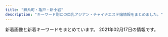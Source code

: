 ```yaml
---
title: "錦糸町・亀戸・新小岩"
description: "キーワード別にの巨乳アジアン・チャイナエステ嬢情報をまとめました。"
---
```


新着画像と新着キーワードをまとめています。
2021年02月17日の情報です。

<DmmAffiliateIns />
<KeywordTable
  shops={
    [
    {
        "url": "http://www.awawa-es.info/",
        "img_links": [
            "http://www.awawa-es.info/img/i2.jpg",
            "http://www.awawa-es.info/photo/201307/1374197215469380174.jpg",
            "http://www.awawa-es.info/p/aa.jpg",
            "http://www.awawa-es.info/p/cc.jpg",
            "http://www.awawa-es.info/img/hstaff.png",
            "http://www.awawa-es.info/photo/home/2391374197264.jpg",
            "http://www.awawa-es.info/photo/home/5241604645075.jpg",
            "http://www.awawa-es.info/photo/home/4241374197436.jpg",
            "http://www.awawa-es.info/img/hinfo.png",
            "http://www.awawa-es.info/img/images/sys_02.png",
            "http://www.awawa-es.info/img/rm.jpg",
            "http://www.awawa-es.info/p/4.jpg",
            "http://www.awawa-es.info/img/return.png",
            "http://www.awawa-es.info/img/hsys.png",
            "http://www.awawa-es.info/img/h1.png",
            "http://www.awawa-es.info/photo/202009/15998945321509738889.jpeg",
            "http://www.awawa-es.info/p/bb.jpg",
            "http://www.awawa-es.info/img/hjob.png",
            "http://www.awawa-es.info/img/s1.jpg",
            "http://www.awawa-es.info/img/images/sys_01.png",
            "http://www.awawa-es.info/img/images/sys_04.png",
            "http://www.awawa-es.info/img/acc.png",
            "http://www.awawa-es.info/img/h3.png",
            "http://www.awawa-es.info/img/sd.png",
            "http://www.awawa-es.info/img/h2.png",
            "http://www.awawa-es.info/photo/201307/13741973921454741938.jpg",
            "http://www.awawa-es.info/img/s2.jpg",
            "http://www.awawa-es.info/img/images/sys_03.png",
            "http://www.awawa-es.info/p/3.jpg",
            "http://www.awawa-es.info/p/1.jpg",
            "http://www.awawa-es.info/img/bottom.jpg",
            "http://www.awawa-es.info/photo/home/3281580956380.jpg",
            "http://www.awawa-es.info/img/i1.jpg",
            "http://www.awawa-es.info/img/images/sys_06.png",
            "http://www.awawa-es.info/photo/home/4051599894438.jpg",
            "http://www.awawa-es.info/photo/201605/14635511391411412709.jpg",
            "http://www.awawa-es.info/p/2.jpg",
            "http://www.awawa-es.info/photo/202002/1580956374749618033.jpg",
            "http://www.awawa-es.info/img/tmp.jpg",
            "http://www.awawa-es.info/photo/202009/15998944321424280736.jpeg",
            "http://www.awawa-es.info/photo/202011/1604645058826879711.png",
            "http://www.awawa-es.info/img/images/sys_05.png",
            "http://www.awawa-es.info/photo/home/7151463551145.jpg"
        ],
        "keywords": {
            "87": 4,
            "89": 4,
            "85": 4,
            "D": 8,
            "C": 2
        },
        "name": "\u3042\u308f\u308f",
        "station": "JR\u9326\u7cf8\u753a\u99c5\u5357\u53e3"
    },
    {
        "keywords": {
            "\u30bb\u30af\u30b7\u30fc": 3,
            "E": 3
        },
        "station": "JR\u5c0f\u5ca9\u99c5\u5317\u53e3",
        "name": "\u30de\u30ea\u30a2\u30d9\u30fc\u30e9",
        "url": "http://mariabella.ies.fun/",
        "img_links": [
            "http://mariabella.ies.fun/photos/sites/45/2018/06/2018062706422857.jpg",
            "http://mariabella.ies.fun/images/r05.jpg",
            "http://mariabella.ies.fun/images/mobile.jpg",
            "http://mariabella.ies.fun/images/r06.jpg",
            "http://mariabella.ies.fun/images/r07.jpg",
            "http://mariabella.ies.fun/images/ac3.jpg",
            "http://mariabella.ies.fun/images/ac2.jpg",
            "http://mariabella.ies.fun/photos/sites/45/2019/09/2019092717170772.jpeg",
            "http://mariabella.ies.fun/images/info.jpg",
            "http://mariabella.ies.fun/images/top.png",
            "http://mariabella.ies.fun/photos/sites/45/2019/09/2019091016323921.jpeg",
            "http://mariabella.ies.fun/images/r09.jpg",
            "http://mariabella.ies.fun/images/ac1.jpg",
            "http://mariabella.ies.fun/photos/sites/45/2020/01/2020012420100278.jpeg",
            "http://mariabella.ies.fun/images/r02.jpg",
            "http://mariabella.ies.fun/images/r03.jpg",
            "http://mariabella.ies.fun/images/r04.jpg",
            "http://mariabella.ies.fun/images/s-recriut.jpg",
            "http://mariabella.ies.fun/images/news.jpg",
            "http://mariabella.ies.fun/images/s-staff.jpg",
            "http://mariabella.ies.fun/images/pick.jpg",
            "http://mariabella.ies.fun/images/r01.jpg",
            "http://mariabella.ies.fun/images/mobile1.jpg"
        ]
    },
    {
        "name": "\u30a8\u30eb\u30b0\u30e9\u30f3\u30c7-elgrande-",
        "img_links": [
            "http://el-grande.asia/img/cast/mei-04.jpg",
            "http://el-grande.asia/img/cast/mai-01.jpg",
            "http://el-grande.asia/img/cast/haru-03.jpg",
            "http://el-grande.asia/img/cast/belu-03.jpg",
            "http://el-grande.asia/img/cast/sara-05.jpg",
            "http://el-grande.asia/img/cast/ringo-04.jpg",
            "http://el-grande.asia/img/cast/sara-06.jpg",
            "http://el-grande.asia/img/btn_top.png",
            "http://el-grande.asia/img/btn_twitter.png",
            "http://el-grande.asia/img/cast/hana-04.jpg",
            "http://el-grande.asia/img/cast/haru-02.jpg",
            "http://el-grande.asia/img/cast/aki-02.jpg",
            "http://el-grande.asia/img/dagger.png",
            "http://el-grande.asia/img/cast/mai-03.jpg",
            "http://el-grande.asia/img/cast/baby-03.jpg",
            "http://el-grande.asia/img/cast/misa-01.jpg",
            "http://el-grande.asia/img/cast/lucy-04.jpg",
            "http://el-grande.asia/img/cast/ringo-03.jpg",
            "http://el-grande.asia/img/cast/hana-01.jpg",
            "http://el-grande.asia/img/cast/lucy-03.jpg",
            "http://el-grande.asia/img/cast/haru-01.jpg",
            "http://el-grande.asia/img/cast/ringo-02.jpg",
            "http://el-grande.asia/img/cast/baby-02.jpg",
            "http://el-grande.asia/img/cast/aki-01.jpg",
            "http://el-grande.asia/img/cast/belu-04.jpg",
            "http://el-grande.asia/img/cast/baby-01.jpg",
            "http://el-grande.asia/img/interior/lobby-1.jpg",
            "http://el-grande.asia/img/cast/rey-04.jpg",
            "http://el-grande.asia/img/cast/aki-03.jpg",
            "http://el-grande.asia/img/cast/hana-02.jpg",
            "http://el-grande.asia/img/cast/rey-01.jpg",
            "http://el-grande.asia/img/cast/aki-04.jpg",
            "http://el-grande.asia/img/btn_cast.png",
            "http://el-grande.asia/img/cast/lucy-02.jpg",
            "http://el-grande.asia/img/cast/belu-02.jpg",
            "http://el-grande.asia/img/interior/corridor-1.jpg",
            "http://el-grande.asia/img/cast/belu-01.jpg",
            "http://el-grande.asia/img/cast/rey-02.jpg",
            "http://el-grande.asia/img/cast/mei-02.jpg",
            "http://el-grande.asia/img/cast/sara-08.jpg",
            "http://el-grande.asia/img/cast/mai-04.jpg",
            "http://el-grande.asia/img/cast/haru-04.jpg",
            "http://el-grande.asia/img/cast/hana-03.jpg",
            "http://el-grande.asia/img/interior/shower-4.jpg",
            "http://el-grande.asia/img/cast/baby-04.jpg",
            "http://el-grande.asia/img/cast/misa-04.jpg",
            "http://el-grande.asia/img/cast/mei-01.jpg",
            "http://el-grande.asia/img/cast/mei-03.jpg",
            "http://el-grande.asia/img/cast/lucy-01.jpg",
            "http://el-grande.asia/img/btn_interior.png",
            "http://el-grande.asia/img/cast/ringo-01.jpg"
        ],
        "station": "JR\u65b0\u5c0f\u5ca9\u99c5\u5357\u53e3",
        "url": "http://el-grande.asia/",
        "keywords": {}
    },
    {
        "station": "JR\u9326\u7cf8\u753a\u99c5\u5317\u53e3",
        "url": "https://iyashinoizumi.com/",
        "name": "\u7652\u3057\u306e\u6cc9",
        "img_links": [
            "https://iyashinoizumi.com/wp-content/uploads/0731EF09-7405-4B36-8468-B17A307EB894-e1579436226478.jpeg",
            "https://iyashinoizumi.com/wp-content/uploads/2019/06/opening-e1560089346906-1024x314.png",
            "https://iyashinoizumi.com/wp-content/uploads/9B89E764-B754-425D-A9AC-BB5566FA6AC4.jpeg",
            "https://iyashinoizumi.com/wp-content/uploads/2019/06/50CD669B-0FFA-4734-B898-EB3D53E95C21.jpeg",
            "https://iyashinoizumi.com/wp-content/uploads/0731EF09-7405-4B36-8468-B17A307EB894.jpeg",
            "https://iyashinoizumi.com/wp-content/uploads/2019/06/43D6BE9C-43F6-45C2-95E5-E775CE725D67.jpeg",
            "https://iyashinoizumi.com/wp-content/uploads/2019/06/momoko1.jpg",
            "https://iyashinoizumi.com/wp-content/uploads/rin.jpg",
            "https://iyashinoizumi.com/wp-content/uploads/5AA02D30-2C43-42C1-BE02-48E5A5C27E91.jpeg",
            "https://iyashinoizumi.com/wp-content/uploads/2019/06/2DD3549C-F937-441D-B0E3-E26520ACFABD-e1559410733851.jpeg",
            "https://iyashinoizumi.com/wp-content/uploads/0731EF09-7405-4B36-8468-B17A307EB894-197x300.jpeg",
            "https://iyashinoizumi.com/wp-content/uploads/2019/06/5293C707-270F-4802-8168-1493DA07DDAE.jpeg",
            "https://iyashinoizumi.com/wp-content/uploads/2019/06/001.jpg",
            "https://iyashinoizumi.com/wp-content/uploads/7208DC4D-6E47-49CE-B1C0-3607E54E114B-210x300.jpeg",
            "https://iyashinoizumi.com/wp-content/uploads/5AA02D30-2C43-42C1-BE02-48E5A5C27E91-226x300.jpeg",
            "https://iyashinoizumi.com/wp-content/uploads/7208DC4D-6E47-49CE-B1C0-3607E54E114B.jpeg",
            "https://iyashinoizumi.com/wp-content/uploads/9B89E764-B754-425D-A9AC-BB5566FA6AC4-270x300.jpeg"
        ],
        "keywords": {
            "\u30bb\u30af\u30b7\u30fc": 2
        }
    },
    {
        "name": "\u685c\u82b1",
        "keywords": {
            "D": 24,
            "C": 18,
            "86": 12,
            "85": 12,
            "83": 6
        },
        "station": "JR\u4e80\u6238\u99c5\u5317\u53e3",
        "img_links": [
            "http://yukinosakura.tyo.cm/images/room4.jpg",
            "http://yukinosakura.a2.webnavi.work/upload/sites/72/2020/04/2020040708052118.jpg",
            "http://yukinosakura.tyo.cm/images/room3.jpg",
            "http://yukinosakura.a2.webnavi.work/upload/sites/72/2020/04/2020040708052434.jpg",
            "http://yukinosakura.tyo.cm/images/s_staff.jpg",
            "http://yukinosakura.tyo.cm/images/top.jpg",
            "http://yukinosakura.a2.webnavi.work/upload/sites/72/2020/04/2020040708052353.jpg",
            "http://yukinosakura.tyo.cm/images/s_shedule.jpg",
            "http://yukinosakura.a2.webnavi.work/upload/sites/72/2020/04/2020040708052456.jpg",
            "http://yukinosakura.tyo.cm/images/s_news.jpg",
            "http://yukinosakura.a2.webnavi.work/upload/sites/72/2020/04/2020040708052241.jpg",
            "http://yukinosakura.tyo.cm/images/room1.jpg",
            "http://yukinosakura.tyo.cm/images/mobile.jpg",
            "http://yukinosakura.tyo.cm/images/room2.jpg"
        ],
        "url": "http://yukinosakura.tyo.cm/"
    },
    {
        "keywords": {
            "\u30bb\u30af\u30b7\u30fc": 1,
            "C": 13
        },
        "url": "http://thaipataya.chm.jp/",
        "name": "\u30d1\u30bf\u30e4",
        "station": "JR\u5c0f\u5ca9\u99c5\u5357\u53e3",
        "img_links": [
            "https://chm.jp/domains1/thaipataya/myimg/imgcom37361_sp.png",
            "https://chm.jp/domains1/thaipataya/myimg/imgcom37913_sp.jpg",
            "https://chm.jp/domains1/thaipataya/myimg/imgcom37667_sp.png",
            "https://chm.jp/domains1/thaipataya/myimg/imgcom36604_sp.jpg",
            "https://chm.jp/domains1/thaipataya/myimg/imgcom36636_sp.jpg",
            "https://chm.jp/domains1/thaipataya/myimg/imgcom36566_sp.png",
            "https://chm.jp/domains1/thaipataya/myimg/imgcom37355_sp.jpg",
            "http://chm.jp/img/linebutton_82x20.png",
            "https://chm.jp/domains1/thaipataya/myimg/imgcom37657_sp.jpg",
            "https://chm.jp/domains1/thaipataya/myimg/slideimg36561_sp.jpg",
            "https://chm.jp/domains1/thaipataya/myimg/imgcom37666_sp.jpg",
            "https://chm.jp/domains1/thaipataya/myimg/imgcom37661_sp.png",
            "https://chm.jp/domains1/thaipataya/myimg/imgcom37662_sp.png",
            "https://chm.jp/domains1/thaipataya/myimg/imgcom37067_sp.png",
            "https://chm.jp/domains1/thaipataya/myimg/imgcom36635_sp.jpg",
            "https://chm.jp/domains1/thaipataya/myimg/imgcom37726_sp.png",
            "https://chm.jp/domains1/thaipataya/myimg/imgcom36633_sp.jpg",
            "https://chm.jp/domains1/thaipataya/myimg/imgcom37655_sp.jpg",
            "https://chm.jp/domains1/thaipataya/myimg/imgcom37739_sp.png",
            "https://chm.jp/domains1/thaipataya/myimg/imgcom37914_sp.jpg",
            "https://chm.jp/domains1/thaipataya/myimg/imgcom37654_sp.jpg",
            "https://chm.jp/domains1/thaipataya/myimg/imgcom37730_sp.png",
            "https://chm.jp/domains1/thaipataya/myimg/imgcom37660_sp.png",
            "https://chm.jp/domains1/thaipataya/myimg/imgcom36581_sp.jpg",
            "https://chm.jp/domains1/thaipataya/myimg/imgcom37729_sp.png",
            "https://chm.jp/domains1/thaipataya/myimg/imgcom36582_sp.jpg",
            "https://chm.jp/domains1/thaipataya/myimg/imgcom37841_sp.jpg",
            "https://chm.jp/domains1/thaipataya/myimg/imgcom37789_sp.png",
            "https://chm.jp/domains1/thaipataya/myimg/imgcom37665_sp.jpg",
            "https://chm.jp/domains1/thaipataya/myimg/imgcom37357_sp.jpg",
            "https://chm.jp/domains1/thaipataya/myimg/imgcom37174_sp.png",
            "https://chm.jp/domains1/thaipataya/myimg/imgcom37737_sp.png",
            "https://chm.jp/domains1/thaipataya/myimg/imgcom37356_sp.jpg",
            "https://chm.jp/domains1/thaipataya/myimg/imgcom37358_sp.jpg",
            "https://chm.jp/domains1/thaipataya/myimg/imgcom37659_sp.png",
            "https://chm.jp/domains1/thaipataya/myimg/imgcom37734_sp.png",
            "https://chm.jp/domains1/thaipataya/myimg/imgcom36579_sp.jpg",
            "https://chm.jp/domains1/thaipataya/myimg/imgcom37068_sp.png",
            "https://chm.jp/domains1/thaipataya/myimg/imgcom37728_sp.png",
            "https://chm.jp/domains1/thaipataya/myimg/imgcom37658_sp.png",
            "https://chm.jp/domains1/thaipataya/myimg/imgcom36603_sp.png",
            "https://chm.jp/domains1/thaipataya/myimg/imgcom37732_sp.png",
            "https://chm.jp/domains1/thaipataya/myimg/imgcom37668_sp.png",
            "https://chm.jp/domains1/thaipataya/myimg/imgcom36578_sp.jpg",
            "https://chm.jp/sozai/0_4999/bn122_sp.png",
            "https://chm.jp/domains1/thaipataya/myimg/imgcom36615_sp.png",
            "https://chm.jp/domains1/thaipataya/myimg/imgcom37840_sp.jpg",
            "https://chm.jp/domains1/thaipataya/myimg/imgcom36565_sp.jpg",
            "https://chm.jp/domains1/thaipataya/myimg/imgcom37834_sp.jpg",
            "https://chm.jp/domains1/thaipataya/myimg/imgcom36613_sp.jpg",
            "https://chm.jp/domains1/thaipataya/myimg/imgcom37359_sp.jpg",
            "https://chm.jp/domains1/thaipataya/myimg/imgcom37915_sp.jpg",
            "https://chm.jp/domains1/thaipataya/myimg/slideimg36562_sp.jpg",
            "https://chm.jp/domains1/thaipataya/myimg/imgcom36606_sp.jpg",
            "https://chm.jp/domains1/thaipataya/myimg/imgcom37656_sp.jpg",
            "https://chm.jp/domains1/thaipataya/myimg/imgcom37663_sp.jpg",
            "https://chm.jp/domains1/thaipataya/myimg/imgcom37733_sp.png",
            "https://chm.jp/domains1/thaipataya/myimg/imgcom37653_sp.jpg",
            "https://chm.jp/domains1/thaipataya/myimg/imgcom36607_sp.jpg",
            "https://chm.jp/domains1/thaipataya/myimg/imgcom36619_sp.jpg",
            "https://chm.jp/domains1/thaipataya/myimg/imgcom37177_sp.png",
            "https://chm.jp/domains1/thaipataya/myimg/slideimg36560_sp.jpg",
            "https://chm.jp/domains1/thaipataya/myimg/imgcom37727_sp.png",
            "https://chm.jp/domains1/thaipataya/myimg/imgcom37736_sp.png",
            "https://chm.jp/domains1/thaipataya/myimg/imgcom37669_sp.jpg",
            "https://chm.jp/domains1/thaipataya/myimg/imgcom36567_sp.jpg",
            "https://chm.jp/sozai/0_4999/bn112_sp.png",
            "https://chm.jp/domains1/thaipataya/myimg/imgcom37833_sp.jpg",
            "https://chm.jp/domains1/thaipataya/myimg/imgcom36577_sp.jpg",
            "https://chm.jp/domains1/thaipataya/myimg/imgcom37839_sp.jpg",
            "https://chm.jp/domains1/thaipataya/myimg/imgcom37172_sp.png",
            "https://chm.jp/domains1/thaipataya/myimg/imgcom36580_sp.jpg",
            "https://chm.jp/domains1/thaipataya/myimg/imgcom36634_sp.jpg",
            "https://chm.jp/domains1/thaipataya/myimg/imgcom37360_sp.jpg",
            "https://chm.jp/domains1/thaipataya/myimg/imgcom37738_sp.png",
            "https://chm.jp/domains1/thaipataya/myimg/imgcom37740_sp.png",
            "https://chm.jp/domains1/thaipataya/myimg/imgcom36614_sp.jpg",
            "https://chm.jp/domains1/thaipataya/myimg/imgcom37731_sp.png",
            "https://chm.jp/domains1/thaipataya/myimg/imgcom37916_sp.jpg",
            "https://chm.jp/domains1/thaipataya/myimg/imgcom37710_sp.jpg",
            "https://chm.jp/domains1/thaipataya/myimg/imgcom36618_sp.png",
            "https://chm.jp/domains1/thaipataya/myimg/imgcom37664_sp.png",
            "https://chm.jp/domains1/thaipataya/myimg/imgcom37725_sp.png",
            "https://chm.jp/domains1/thaipataya/myimg/imgcom37362_sp.png",
            "https://chm.jp/domains1/thaipataya/myimg/imgcom36605_sp.jpg"
        ]
    },
    {
        "img_links": [
            "http://www.sh-yuki.work/uploads/200620/1-20062015425B54.jpg",
            "http://www.sh-yuki.work/uploads/190105/1-1Z105143940E6.jpg",
            "http://www.sh-yuki.work/images/room2.jpg",
            "http://www.sh-yuki.work/images/lanmu2.jpg",
            "http://www.sh-yuki.work/images/top.png",
            "http://www.sh-yuki.work/uploads/200110/1-20011013245Y49.jpg",
            "http://www.sh-yuki.work/uploads/191221/1-191221111A3123.jpg",
            "http://www.sh-yuki.work/images/lanmu5.jpg",
            "http://www.sh-yuki.work/uploads/210216/1-210216154445506.jpg",
            "http://www.sh-yuki.work/uploads/191227/1-19122F94110460.jpg",
            "http://www.sh-yuki.work/uploads/200618/1-20061Q6342Y06.jpg",
            "http://www.sh-yuki.work/uploads/200713/1-200G3110344421.jpg",
            "http://www.sh-yuki.work/images/s_news.jpg",
            "http://www.sh-yuki.work/uploads/200127/1-20012G02404310.jpg",
            "http://www.sh-yuki.work/uploads/191006/1-191006105P61Z.jpg",
            "http://www.sh-yuki.work/uploads/191028/1-19102Q03S5a4.jpg",
            "http://www.sh-yuki.work/images/end.png",
            "http://www.sh-yuki.work/images/lanmu4.jpg",
            "http://www.sh-yuki.work/uploads/190110/1-1Z110093529363.png",
            "http://www.sh-yuki.work/uploads/190105/1-1Z105143R9539.jpg",
            "http://www.sh-yuki.work/uploads/190105/1-1Z1051440193X.jpg",
            "http://www.sh-yuki.work/uploads/201214/1-20121416231WV.jpg",
            "http://www.sh-yuki.work/uploads/190105/1-1Z105143921224.jpg",
            "http://www.sh-yuki.work/uploads/200618/1-20061Q633094V.jpg",
            "http://www.sh-yuki.work/uploads/200713/1-200G3125135C2.jpg",
            "http://www.sh-yuki.work/images/lanmu3.jpg",
            "http://www.sh-yuki.work/uploads/201215/1-201215145153M4.jpg",
            "http://www.sh-yuki.work/uploads/201215/1-201215145200113.jpg",
            "http://www.sh-yuki.work/images/room4.jpg",
            "http://www.sh-yuki.work/uploads/191104/1-1911041I124915.jpg",
            "http://www.sh-yuki.work/uploads/210216/1-210216154459443.jpg",
            "http://www.sh-yuki.work/images/mobile.jpg",
            "http://www.sh-yuki.work/images/1.jpg",
            "http://www.sh-yuki.work/uploads/200218/1-20021Q359301Q.jpg",
            "http://www.sh-yuki.work/uploads/191202/1-191202154021200.jpg",
            "http://www.sh-yuki.work/uploads/201214/1-201214162100347.jpg",
            "http://www.sh-yuki.work/uploads/191006/1-191006105IM24.jpg",
            "http://www.sh-yuki.work/images/s_staff.jpg",
            "http://www.sh-yuki.work/images/room3.jpg",
            "http://www.sh-yuki.work/images/nbj2.jpg",
            "http://www.sh-yuki.work/uploads/200620/1-200620154311K4.jpg",
            "http://www.sh-yuki.work/uploads/191021/1-19102116361I39.jpg",
            "http://www.sh-yuki.work/uploads/200218/1-20021Q3591A57.jpg",
            "http://www.sh-yuki.work/uploads/191227/1-19122F93911958.jpg",
            "http://www.sh-yuki.work/images/room1.jpg"
        ],
        "keywords": {
            "88": 1,
            "86": 14,
            "D": 17,
            "89": 2
        },
        "name": "\u3086\u304d",
        "station": "JR\u5c0f\u5ca9\u99c5\u5317\u53e3",
        "url": "http://www.sh-yuki.work/"
    },
    {
        "img_links": [
            "http://momiji.me-es.com/images/index_03.jpg",
            "http://momiji.me-es.com/images/index_01.jpg",
            "http://momiji.me-es.com/girl/05a.jpg",
            "http://momiji.me-es.com/images/index_05.jpg",
            "http://momiji.me-es.com/girl/011.jpg",
            "http://momiji.me-es.com/girl/019.jpg",
            "http://momiji.me-es.com/girl/015a.jpg",
            "http://momiji.me-es.com/images/info.png",
            "http://momiji.me-es.com/images/01.jpg",
            "http://momiji.me-es.com/girl/05.jpg",
            "http://momiji.me-es.com/girl/08a.jpg",
            "http://momiji.me-es.com/girl/06.jpg",
            "http://momiji.me-es.com/girl/08.jpg",
            "http://momiji.me-es.com/girl/015.jpg",
            "http://momiji.me-es.com/girl/07.jpg",
            "http://momiji.me-es.com/girl/010a.jpg",
            "http://momiji.me-es.com/images/index_06.jpg",
            "http://momiji.me-es.com/girl/012.jpg",
            "http://momiji.me-es.com/girl/01.jpg",
            "http://momiji.me-es.com/images/staff.png",
            "http://momiji.me-es.com/girl/04.jpg",
            "http://momiji.me-es.com/girl/011a.jpg",
            "http://momiji.me-es.com/girl/018.jpg",
            "http://momiji.me-es.com/girl/016.jpg",
            "http://momiji.me-es.com/girl/016a.jpg",
            "http://momiji.me-es.com/girl/06a.jpg",
            "http://momiji.me-es.com/images/index_09.jpg",
            "http://momiji.me-es.com/girl/00.jpg",
            "http://momiji.me-es.com/girl/03.jpg",
            "http://momiji.me-es.com/girl/017.jpg",
            "http://momiji.me-es.com/images/index_12.jpg",
            "http://momiji.me-es.com/girl/02.jpg",
            "http://momiji.me-es.com/girl/013.jpg",
            "http://momiji.me-es.com/girl/014.jpg",
            "http://momiji.me-es.com/girl/010.jpg",
            "http://momiji.me-es.com/images/assecc.jpg",
            "http://momiji.me-es.com/girl/09.jpg",
            "http://momiji.me-es.com/girl/07a.jpg",
            "http://momiji.me-es.com/images/02.jpg",
            "http://momiji.me-es.com/images/index_13.jpg",
            "http://momiji.me-es.com/images/index_08.jpg",
            "http://momiji.me-es.com/girl/014a.jpg",
            "http://momiji.me-es.com/images/info.jpg",
            "http://momiji.me-es.com/images/index_04.jpg",
            "http://momiji.me-es.com/images/index_14.jpg",
            "http://momiji.me-es.com/images/index_07.jpg"
        ],
        "keywords": {
            "88": 6,
            "84": 2,
            "83": 2,
            "87": 6,
            "D": 10,
            "C": 6,
            "89": 10,
            "85": 4,
            "E": 8,
            "86": 6,
            "90": 2
        },
        "url": "http://momiji.me-es.com/",
        "name": "\u3082\u307f\u3058",
        "station": "JR\u65b0\u5c0f\u5ca9\u99c5\u5317\u53e3"
    },
    {
        "img_links": [
            "http://y-rlx.net/images/index_02.png",
            "http://y-rlx.net/images/line.jpg",
            "http://y-rlx.net/girl/03.jpg",
            "http://y-rlx.net/images/acc_tit03.jpg",
            "http://y-rlx.net/images/02.png",
            "http://y-rlx.net/girl/05.jpg",
            "http://y-rlx.net/images/index_04.png",
            "http://y-rlx.net/girl/010a.jpg",
            "http://y-rlx.net/images/index_07.png",
            "http://y-rlx.net/images/index_21.jpg",
            "http://y-rlx.net/images/rec_16.jpg",
            "http://y-rlx.net/images/03.png",
            "http://y-rlx.net/images/acc_16.jpg",
            "http://y-rlx.net/girl/08.jpg",
            "http://y-rlx.net/images/index_11.jpg",
            "http://y-rlx.net/images/index_19.png",
            "http://y-rlx.net/images/index_12.jpg",
            "http://y-rlx.net/girl/07a.jpg",
            "http://y-rlx.net/girl/05a.jpg",
            "http://y-rlx.net/girl/02.jpg",
            "http://y-rlx.net/images/sys.jpg",
            "http://y-rlx.net/images/index_10.jpg",
            "http://y-rlx.net/images/rex_16.jpg",
            "http://y-rlx.net/images/index_16.png",
            "http://y-rlx.net/images/index_06.png",
            "http://y-rlx.net/images/index_09.jpg",
            "http://y-rlx.net/images/rec.jpg",
            "http://y-rlx.net/images/index_14.png",
            "http://y-rlx.net/images/info.png",
            "http://y-rlx.net/girl/09.jpg",
            "http://y-rlx.net/images/acc_tit01.jpg",
            "http://y-rlx.net/images/index_08.jpg",
            "http://y-rlx.net/images/sys_16.jpg",
            "http://y-rlx.net/images/01.png",
            "http://y-rlx.net/girl/09a.jpg",
            "http://y-rlx.net/images/index_23.jpg",
            "http://y-rlx.net/girl/01.jpg",
            "http://y-rlx.net/girl/010.jpg",
            "http://y-rlx.net/girl/07.jpg",
            "http://y-rlx.net/girl/00.jpg",
            "http://y-rlx.net/girl/03a.jpg",
            "http://y-rlx.net/images/staff_16.jpg",
            "http://y-rlx.net/girl/06.jpg",
            "http://y-rlx.net/images/acc_tit.jpg",
            "http://y-rlx.net/girl/p01.jpg",
            "http://y-rlx.net/images/index_13.jpg"
        ],
        "keywords": {
            "90": 1,
            "92": 1,
            "85": 1,
            "95": 2,
            "86": 2,
            "87": 1,
            "89": 1
        },
        "station": "JR\u65b0\u5c0f\u5ca9\u99c5\u5357\u53e3",
        "name": "\u7f8e\u697d",
        "url": "http://y-rlx.net/"
    },
    {
        "url": "http://hani-est.xyz/",
        "name": "\u871c\u82b1",
        "station": "\u897f\u5927\u5cf6\u99c5A1\u51fa\u53e3",
        "keywords": {
            "83": 12,
            "90": 24,
            "\u4e73": 12,
            "94": 12,
            "E": 12,
            "C": 41,
            "82": 12,
            "\u5de8\u4e73": 12
        },
        "img_links": [
            "http://hani-est.xyz/images/banna2.jpg",
            "http://hani-est.xyz/images/zi-pri.png",
            "http://hani-est.xyz/images/g6.jpg",
            "http://hani-est.xyz/images/top.jpg",
            "http://hani-est.xyz/images/zi-service.png",
            "http://hani-est.xyz/images/g4.jpg",
            "http://hani-est.xyz/images/a1.jpg",
            "http://hani-est.xyz/images/g1.jpg",
            "http://hani-est.xyz/images/zi-newface.png",
            "http://hani-est.xyz/images/banna.jpg",
            "http://hani-est.xyz/images/zi-ao.png",
            "http://hani-est.xyz/images/g5.jpg",
            "http://hani-est.xyz/images/banna1.jpg",
            "http://hani-est.xyz/images/g2.jpg",
            "http://hani-est.xyz/images/new1.jpg",
            "http://hani-est.xyz/images/zi-staff.png"
        ]
    },
    {
        "station": "JR\u9326\u7cf8\u753a\u99c5\u5357\u53e3",
        "url": "http://www.es-raku.link/",
        "name": "Lucky\uff5e\u30e9\u30c3\u30ad\u30fc\uff5e",
        "img_links": [
            "http://www.es-raku.link/images/rtel.jpg",
            "http://www.es-raku.link/img/yuki1.jpg",
            "http://www.es-raku.link/staff/ayaka.jpg",
            "http://www.es-raku.link/img/riri1.jpg",
            "http://www.es-raku.link/images/interior_t.png",
            "http://www.es-raku.link/images/1.jpg",
            "http://www.es-raku.link/images/8.jpg",
            "http://www.es-raku.link/images/menu/interior.png",
            "http://www.es-raku.link/images/menu/staff.png",
            "http://www.es-raku.link/staff/ruru.jpg",
            "http://www.es-raku.link/img/kaori1.jpg",
            "http://www.es-raku.link/images/line.png",
            "http://www.es-raku.link/images/2.jpg",
            "http://www.es-raku.link/images/sys1.jpg",
            "http://www.es-raku.link/img/ruru1.jpg",
            "http://www.es-raku.link/images/3.jpg",
            "http://www.es-raku.link/staff/lucky.jpg",
            "http://www.es-raku.link/images/r2.jpg",
            "http://www.es-raku.link/img/ayaka1.jpg",
            "http://www.es-raku.link/staff/yuki.jpg",
            "http://www.es-raku.link/images/r1.jpg",
            "http://www.es-raku.link/images/menu/top.png",
            "http://www.es-raku.link/images/tel.jpg",
            "http://www.es-raku.link/images/news.jpg",
            "http://www.es-raku.link/staff/mai.jpg",
            "http://www.es-raku.link/images/6.jpg",
            "http://www.es-raku.link/images/mobile.jpg",
            "http://www.es-raku.link/images/7.jpg",
            "http://www.es-raku.link/img/mai1.jpg",
            "http://www.es-raku.link/img/lucky1.jpg",
            "http://www.es-raku.link/images/int1.png",
            "http://www.es-raku.link/staff/kaori.jpg",
            "http://www.es-raku.link/staff/riri.jpg",
            "http://www.es-raku.link/images/list.jpg",
            "http://www.es-raku.link/images/9.jpg",
            "http://www.es-raku.link/images/int2.png",
            "http://www.es-raku.link/images/staff_t.png",
            "http://www.es-raku.link/images/head.png"
        ],
        "keywords": {}
    },
    {
        "keywords": {},
        "url": "http://www.hu-wa.work/",
        "station": "JR\u5c0f\u5ca9\u99c5\u5357\u53e3",
        "img_links": [
            "http://www.hu-wa.work/staff/kaori.jpg",
            "http://www.hu-wa.work/images/1.png",
            "http://www.hu-wa.work/images/sys.png",
            "http://www.hu-wa.work/img/yuna1.jpg",
            "http://www.hu-wa.work/staff/miki.jpg",
            "http://www.hu-wa.work/images/s1.png",
            "http://www.hu-wa.work/images/news.png",
            "http://www.hu-wa.work/img/kaori1.jpg",
            "http://www.hu-wa.work/img/miki1.jpg",
            "http://www.hu-wa.work/images/tel.jpg",
            "http://www.hu-wa.work/images/6.png",
            "http://www.hu-wa.work/images/5.png",
            "http://www.hu-wa.work/staff/ayumi.jpg",
            "http://www.hu-wa.work/images/4.png",
            "http://www.hu-wa.work/img/miho1.jpg",
            "http://www.hu-wa.work/img/ayumi1.jpg",
            "http://www.hu-wa.work/images/int1.png",
            "http://www.hu-wa.work/images/3.png",
            "http://www.hu-wa.work/images/head.jpg",
            "http://www.hu-wa.work/images/ta.jpg",
            "http://www.hu-wa.work/images/staff_t.jpg",
            "http://www.hu-wa.work/staff/miho.jpg",
            "http://www.hu-wa.work/staff/maya.jpg",
            "http://www.hu-wa.work/images/2.png",
            "http://www.hu-wa.work/images/interior_t.jpg",
            "http://www.hu-wa.work/images/int2.png",
            "http://www.hu-wa.work/img/maya1.jpg",
            "http://www.hu-wa.work/staff/yuna.jpg"
        ],
        "name": "Angel\u2019s Smile"
    },
    {
        "url": "http://k-yorocobi.com/",
        "name": "\u3088\u308d\u3053\u3073",
        "station": "JR\u9326\u7cf8\u753a\u99c5\u5317\u53e3",
        "keywords": {},
        "img_links": [
            "http://k-yorocobi.com/images/bill.jpg",
            "http://k-yorocobi.com/staff/s-yuyu.jpg",
            "http://k-yorocobi.com/images/b-tel.png",
            "http://k-yorocobi.com/images/footer.png",
            "http://k-yorocobi.com/images/bar-pickup.png",
            "http://k-yorocobi.com/staff/s-emi.jpg",
            "http://k-yorocobi.com/staff/s-tika.jpg",
            "http://k-yorocobi.com/pic/pic2.jpg",
            "http://k-yorocobi.com/images/bar-staff.png",
            "http://k-yorocobi.com/pic/pic4.jpg",
            "http://k-yorocobi.com/images/bar-cam.png",
            "http://k-yorocobi.com/images/c-top.png",
            "http://k-yorocobi.com/images/c-interior.png",
            "http://k-yorocobi.com/images/c-staff.png",
            "http://k-yorocobi.com/images/b-movie.png",
            "http://k-yorocobi.com/pic/pic3.jpg",
            "http://k-yorocobi.com/pic/pic1.jpg",
            "http://k-yorocobi.com/images/bar-interior.png",
            "http://k-yorocobi.com/images/b-awaawa.png",
            "http://k-yorocobi.com/images/b-mobile.png",
            "http://k-yorocobi.com/staff/s-rina.jpg",
            "http://k-yorocobi.com/images/bar-news.png"
        ]
    },
    {
        "name": "\u30b9\u30c1\u30e5\u30ef\u306e\u30b9\u30de\u30a4\u30eb",
        "station": "JR\u9326\u7cf8\u753a\u99c5\u5317\u53e3",
        "keywords": {
            "C": 7
        },
        "url": "http://kinshicho-es.xyz/",
        "img_links": [
            "http://kinshicho-es.xyz/images/left1_2_02.jpg",
            "http://kinshicho-es.xyz/images/top1.jpg",
            "http://kinshicho-es.xyz/images/b2.jpg",
            "http://kinshicho-es.xyz/images/news-tit1.jpg",
            "http://kinshicho-es.xyz/images/b1.jpg",
            "http://kinshicho-es.xyz/images/top.jpg",
            "http://kinshicho-es.xyz/images/g41.jpg",
            "http://kinshicho-es.xyz/images/g2.jpg",
            "http://kinshicho-es.xyz/images/r1.jpg",
            "http://kinshicho-es.xyz/images/g5.jpg",
            "http://kinshicho-es.xyz/images/g51.jpg",
            "http://kinshicho-es.xyz/images/r2.jpg",
            "http://kinshicho-es.xyz/images/r3.jpg",
            "http://kinshicho-es.xyz/images/r4.jpg",
            "http://kinshicho-es.xyz/images/g3.jpg",
            "http://kinshicho-es.xyz/images/g0.jpg",
            "http://kinshicho-es.xyz/images/kanban.jpg"
        ]
    },
    {
        "station": "JR\u4e80\u6238\u99c5\u6771\u53e3",
        "url": "http://yousei.xyz/",
        "img_links": [
            "http://yousei.xyz/images/r1.jpg",
            "http://yousei.xyz/images/g3.jpg",
            "http://yousei.xyz/images/g5.jpg",
            "http://yousei.xyz/images/r4.jpg",
            "http://yousei.xyz/images/r3.jpg",
            "http://yousei.xyz/images/top.png",
            "http://yousei.xyz/images/g4.jpg",
            "http://yousei.xyz/images/g2.jpg",
            "http://yousei.xyz/images/g1.jpg",
            "http://yousei.xyz/images/recuit.jpg",
            "http://yousei.xyz/images/g6.jpg",
            "http://yousei.xyz/images/r2.jpg"
        ],
        "name": "Remoon",
        "keywords": {}
    },
    {
        "img_links": [
            "https://kameido-massage.com/staff/erika-s1.jpg",
            "https://kameido-massage.com/icon/line.png",
            "https://kameido-massage.com/room/room-l3.jpg",
            "https://kameido-massage.com/button/blog.png",
            "https://kameido-massage.com/2019/11/10/erika-s1.jpg",
            "https://kameido-massage.com/staff/erika-l1.jpg",
            "https://kameido-massage.com/staff/nana-l1.jpg",
            "https://kameido-massage.com/staff/nana-s1.jpg",
            "https://kameido-massage.com/images/top3.jpg",
            "https://kameido-massage.com/room/room-l5.jpg",
            "https://kameido-massage.com/images/main-small.jpg",
            "https://kameido-massage.com/room/room-l6.jpg",
            "https://kameido-massage.com/icon/facebook.png",
            "https://kameido-massage.com/link/mens-esthe.png",
            "https://kameido-massage.com/2019/12/25/mika-s1.jpg",
            "https://kameido-massage.com/staff/yuka-l1.jpg",
            "https://kameido-massage.com/room/room-l1.jpg",
            "https://kameido-massage.com/images/top2.jpg",
            "https://kameido-massage.com/images/qrcode.png",
            "https://kameido-massage.com/menu/blog.png",
            "https://kameido-massage.com/images/flower.png",
            "https://kameido-massage.com/icon/twitter.png",
            "https://kameido-massage.com/2019/10/29/yuri-s1.jpg",
            "https://kameido-massage.com/images/footer-l.png",
            "https://kameido-massage.com/staff/yuki-s1.jpg",
            "https://kameido-massage.com/staff/mirei-s1.jpg",
            "https://kameido-massage.com/2020/07/17/mika-s1.jpg",
            "https://kameido-massage.com/room/room-l4.jpg",
            "https://kameido-massage.com/images/header3.png",
            "https://kameido-massage.com/staff/mimi-s1.jpg",
            "https://kameido-massage.com/images/main-sp.jpg",
            "https://kameido-massage.com/menu/staff.png",
            "https://kameido-massage.com/room/room-l2.jpg",
            "https://kameido-massage.com/2020/03/28/nana-s1.jpg",
            "https://kameido-massage.com/menu/info.png",
            "https://kameido-massage.com/images/top1.jpg",
            "https://kameido-massage.com/staff/yuki-l1.jpg",
            "https://kameido-massage.com/button/staff.png",
            "https://scdn.line-apps.com/n/line_add_friends/btn/ja.png",
            "https://kameido-massage.com/staff/yuka-s1.jpg",
            "https://kameido-massage.com/images/footer-r.png",
            "https://kameido-massage.com/menu/home.png",
            "https://kameido-massage.com/icon/yelp.png",
            "https://kameido-massage.com/2019/11/02/yuka-s1.jpg",
            "https://kameido-massage.com/images/clear.png",
            "https://kameido-massage.com/2020/05/15/kazumi-s1.jpg",
            "https://kameido-massage.com/images/main-top.jpg",
            "https://kameido-massage.com/staff/mimi-l1.jpg",
            "https://kameido-massage.com/button/home.png"
        ],
        "keywords": {},
        "station": "JR\u4e80\u6238\u99c5\u5317\u53e3",
        "url": "https://kameido-massage.com/",
        "name": "\u842c\u751f\u697c"
    },
    {
        "img_links": [
            "http://mirage.sweet-relaxation.com/img/cast/yumi-02.jpg",
            "http://mirage.sweet-relaxation.com/img/cast/key-01.jpg",
            "http://mirage.sweet-relaxation.com/img/cast/eri-02.jpg",
            "http://mirage.sweet-relaxation.com/img/cast/nanar-02.jpg",
            "http://mirage.sweet-relaxation.com/img/cast/miya-02.jpg",
            "http://mirage.sweet-relaxation.com/img/cast/ran-03.jpg",
            "http://mirage.sweet-relaxation.com/img/cast/yaya-03.jpg",
            "http://mirage.sweet-relaxation.com/img/cast/olive-03.jpg",
            "http://mirage.sweet-relaxation.com/img/interior/corridor-1.jpg",
            "http://mirage.sweet-relaxation.com/img/cast/yumi-01.jpg",
            "http://mirage.sweet-relaxation.com/img/cast/miya-03.jpg",
            "http://mirage.sweet-relaxation.com/img/cast/ran-02.jpg",
            "http://mirage.sweet-relaxation.com/img/cast/yaya-01.jpg",
            "http://mirage.sweet-relaxation.com/img/cast/key-03.jpg",
            "http://mirage.sweet-relaxation.com/img/cast/nina-03.jpg",
            "http://mirage.sweet-relaxation.com/img/cast/nanar-03.jpg",
            "http://mirage.sweet-relaxation.com/img/cast/yumi-03.jpg",
            "http://mirage.sweet-relaxation.com/img/cast/yaya-02.jpg",
            "http://mirage.sweet-relaxation.com/img/cast/nina-01.jpg",
            "http://mirage.sweet-relaxation.com/img/cast/nanar-01.jpg",
            "http://mirage.sweet-relaxation.com/img/cast/olive-02.jpg",
            "http://mirage.sweet-relaxation.com/img/cast/olive-01.jpg",
            "http://mirage.sweet-relaxation.com/img/cast/eri-01.jpg",
            "http://mirage.sweet-relaxation.com/img/cast/miya-01.jpg",
            "http://mirage.sweet-relaxation.com/img/cast/ran-01.jpg",
            "http://mirage.sweet-relaxation.com/img/cast/key-02.jpg",
            "http://mirage.sweet-relaxation.com/img/cast/nina-02.jpg",
            "http://mirage.sweet-relaxation.com/img/cast/eri-03.jpg"
        ],
        "keywords": {},
        "url": "http://mirage.sweet-relaxation.com/",
        "name": "Mirage\uff5e\u30df\u30e9\u30fc\u30b8\u30e5\uff5e",
        "station": "JR\u4e80\u6238\u99c5\u6771\u53e3"
    },
    {
        "keywords": {
            "C": 7
        },
        "img_links": [
            "http://nanaesute.pw/images/flash.jpg",
            "http://nanaesute.pw/images/g1.jpg",
            "http://nanaesute.pw/images/flash1.jpg",
            "http://nanaesute.pw/images/top_bn2.jpg",
            "http://nanaesute.pw/images/g3.jpg",
            "http://nanaesute.pw/images/top.png",
            "http://nanaesute.pw/images/top_bn1.jpg",
            "http://nanaesute.pw/images/side3.png"
        ],
        "url": "http://nanaesute.pw/",
        "station": "JR\u9326\u7cf8\u753a\u99c5",
        "name": "\u306a\u306a"
    },
    {
        "name": "Piano",
        "station": "JR\u65b0\u5c0f\u5ca9\u99c5\u5357\u53e3",
        "url": "https://piano.sweet-relaxation.com/",
        "img_links": [
            "https://piano.sweet-relaxation.com/img/cast/aye-03.jpg",
            "https://piano.sweet-relaxation.com/img/cast/miky-04.jpg",
            "https://piano.sweet-relaxation.com/img/cast/aini-03.jpg",
            "https://piano.sweet-relaxation.com/img/slick/sl-7.jpg",
            "https://piano.sweet-relaxation.com/img/cast/luna-01.jpg",
            "https://piano.sweet-relaxation.com/img/cast/ebi-03.jpg",
            "https://piano.sweet-relaxation.com/img/cast/ebi-01.jpg",
            "https://piano.sweet-relaxation.com/img/cast/aki-03.jpg",
            "https://piano.sweet-relaxation.com/img/cast/ebi-02.jpg",
            "https://piano.sweet-relaxation.com/img/cast/aini-02.jpg",
            "https://piano.sweet-relaxation.com/img/cast/miky-02.jpg",
            "https://piano.sweet-relaxation.com/img/cast/aki-02.jpg",
            "https://piano.sweet-relaxation.com/img/cast/coco-03.jpg",
            "https://piano.sweet-relaxation.com/img/cast/aye-02.jpg",
            "https://piano.sweet-relaxation.com/img/cast/nico-03.jpg",
            "https://piano.sweet-relaxation.com/img/slick/sl-1.jpg",
            "https://piano.sweet-relaxation.com/img/cast/coco-02.jpg",
            "https://piano.sweet-relaxation.com/img/cast/luna-04.jpg",
            "https://piano.sweet-relaxation.com/img/cast/lili-01.jpg",
            "https://piano.sweet-relaxation.com/img/cast/miya-03.jpg",
            "https://piano.sweet-relaxation.com/img/slick/sl-2.jpg",
            "https://piano.sweet-relaxation.com/img/cast/nana-03.jpg",
            "https://piano.sweet-relaxation.com/img/interior/int-04.jpg",
            "https://piano.sweet-relaxation.com/img/cast/nana-04.jpg",
            "https://piano.sweet-relaxation.com/img/slick/sl-5.jpg",
            "https://piano.sweet-relaxation.com/img/cast/ai-01.jpg",
            "https://piano.sweet-relaxation.com/img/cast/aini-04.jpg",
            "https://piano.sweet-relaxation.com/img/cast/lili-02.jpg",
            "https://piano.sweet-relaxation.com/img/cast/nico-02.jpg",
            "https://piano.sweet-relaxation.com/img/cast/ebi-04.jpg",
            "https://piano.sweet-relaxation.com/img/interior/int-01.jpg",
            "https://piano.sweet-relaxation.com/img/cast/nana-01.jpg",
            "https://piano.sweet-relaxation.com/img/cast/aini-01.jpg",
            "https://piano.sweet-relaxation.com/img/cast/nico-01.jpg",
            "https://piano.sweet-relaxation.com/img/cast/aki-01.jpg",
            "https://piano.sweet-relaxation.com/img/cast/aye-01.jpg",
            "https://piano.sweet-relaxation.com/img/cast/coco-04.jpg",
            "https://piano.sweet-relaxation.com/img/interior/int-03.jpg",
            "https://piano.sweet-relaxation.com/img/cast/luna-02.jpg",
            "https://piano.sweet-relaxation.com/img/cast/miky-03.jpg",
            "https://piano.sweet-relaxation.com/img/cast/luna-03.jpg",
            "https://piano.sweet-relaxation.com/img/cast/aye-04.jpg",
            "https://piano.sweet-relaxation.com/img/cast/nico-04.jpg",
            "https://piano.sweet-relaxation.com/img/slick/sl-4.jpg",
            "https://piano.sweet-relaxation.com/img/cast/lili-04.jpg",
            "https://piano.sweet-relaxation.com/img/cast/miya-02.jpg",
            "https://piano.sweet-relaxation.com/img/slick/sl-6.jpg",
            "https://piano.sweet-relaxation.com/img/cast/nana-02.jpg",
            "https://piano.sweet-relaxation.com/img/cast/ai-03.jpg",
            "https://piano.sweet-relaxation.com/img/cast/miky-01.jpg",
            "https://piano.sweet-relaxation.com/img/interior/int-02.jpg",
            "https://piano.sweet-relaxation.com/img/cast/coco-01.jpg",
            "https://piano.sweet-relaxation.com/img/cast/ai-02.jpg",
            "https://piano.sweet-relaxation.com/img/cast/miya-04.jpg",
            "https://piano.sweet-relaxation.com/img/cast/ai-04.jpg",
            "https://piano.sweet-relaxation.com/img/cast/miya-01.jpg",
            "https://piano.sweet-relaxation.com/img/cast/lili-03.jpg",
            "https://piano.sweet-relaxation.com/img/slick/sl-3.jpg",
            "https://piano.sweet-relaxation.com/img/cast/aki-04.jpg"
        ],
        "keywords": {}
    },
    {
        "name": "\u604b\u4eba",
        "img_links": [
            "http://kameido.info/images/6.jpg",
            "http://kameido.info/images/4.jpg",
            "http://kameido.info/images/top.jpg",
            "http://kameido.info/images/new1.jpg",
            "http://kameido.info/images/3.jpg",
            "http://kameido.info/images/r1.jpg",
            "http://kameido.info/images/mobile.png",
            "http://kameido.info/images/r2.jpg",
            "http://kameido.info/images/2.jpg",
            "http://kameido.info/images/g0.jpg",
            "http://kameido.info/images/r4.jpg",
            "http://kameido.info/images/1.jpg",
            "http://kameido.info/images/5.jpg",
            "http://kameido.info/images/r3.jpg"
        ],
        "url": "http://kameido.info/",
        "keywords": {
            "C": 15
        },
        "station": "JR\u4e80\u6238\u99c5\u5317\u53e3"
    },
    {
        "url": "http://www.o-miyabi.com/",
        "name": "\u96c5\u82b3",
        "keywords": {
            "H": 2,
            "C": 12,
            "85": 4,
            "D": 4,
            "84": 2,
            "98": 2,
            "86": 2,
            "89": 6
        },
        "station": "JR\u65b0\u5c0f\u5ca9\u99c5\u5357\u53e3",
        "img_links": [
            "http://www.o-miyabi.com/images/index_16.jpg",
            "http://www.o-miyabi.com/images/upload/thumb/1a8371be7358f1df.jpg",
            "http://www.o-miyabi.com/images/upload/thumb/db15ea2226867103.jpg",
            "http://www.o-miyabi.com/images/index_14.jpg",
            "http://www.o-miyabi.com/s/uploads/01.jpg",
            "http://www.o-miyabi.com/images/info.jpg",
            "http://www.o-miyabi.com/images/upload/thumb/928147996b3538a2.jpg",
            "http://www.o-miyabi.com/s/image/nav_cast.png",
            "http://www.o-miyabi.com/images/index_06.jpg",
            "http://www.o-miyabi.com/images/upload/thumb/72ffa1fb925d394b.jpg",
            "http://www.o-miyabi.com/images/rec.jpg",
            "http://www.o-miyabi.com/images/index_18.jpg",
            "http://www.o-miyabi.com/s/uploads/07.jpg",
            "http://www.o-miyabi.com/images/index_05.jpg",
            "http://www.o-miyabi.com/images/upload/thumb/7713de024ddc43e7.jpg",
            "http://www.o-miyabi.com/images/index_01.jpg",
            "http://www.o-miyabi.com/s/images/tel.png",
            "http://www.o-miyabi.com/s/image/nav_topics.png",
            "http://www.o-miyabi.com/images/index_03.jpg",
            "http://www.o-miyabi.com/s/images/t1.jpg",
            "http://www.o-miyabi.com/s/images/top_2.jpg",
            "http://www.o-miyabi.com/s/image/nav_hotel.png",
            "http://www.o-miyabi.com/images/staff_09.jpg",
            "http://www.o-miyabi.com/images/upload/thumb/51d074f8f9cdb905.jpg",
            "http://www.o-miyabi.com/s/uploads/03.jpg",
            "http://www.o-miyabi.com/images/index_19.jpg",
            "http://www.o-miyabi.com/images/upload/thumb/0dc07af1006255fa.jpg",
            "http://www.o-miyabi.com/images/upload/thumb/301c9a35b11a384f.jpg",
            "http://www.o-miyabi.com/images/index_07.jpg",
            "http://www.o-miyabi.com/s/images/slider/1.jpg",
            "http://www.o-miyabi.com/s/uploads/06.jpg",
            "http://www.o-miyabi.com/images/upload/thumb/0981f77ac0a1e07f.jpg",
            "http://www.o-miyabi.com/s/images/slider/prev.png",
            "http://www.o-miyabi.com/s/images/service_03.png",
            "http://www.o-miyabi.com/images/index_09.jpg",
            "http://www.o-miyabi.com/s/images/iphone.png",
            "http://www.o-miyabi.com/girl/01.jpg",
            "http://www.o-miyabi.com/s/images/t2.jpg",
            "http://www.o-miyabi.com/s/images/pc.png",
            "http://www.o-miyabi.com/images/info_02.jpg",
            "http://www.o-miyabi.com/s/image/nav_top.png",
            "http://www.o-miyabi.com/images/index_04.jpg",
            "http://www.o-miyabi.com/images/upload/thumb/6d7987cae648e809.jpg",
            "http://www.o-miyabi.com/images/movie_09.jpg",
            "http://www.o-miyabi.com/s/image/nav_sys.png",
            "http://www.o-miyabi.com/images/index_02.jpg",
            "http://www.o-miyabi.com/s/images/okubokomachi.jpg",
            "http://www.o-miyabi.com/s/images/slider/next.png",
            "http://www.o-miyabi.com/s/uploads/08.jpg",
            "http://www.o-miyabi.com/images/index_13.jpg",
            "http://www.o-miyabi.com/images/upload/thumb/e12bb065f2380463.jpg",
            "http://www.o-miyabi.com/s/image/nav_manga.png",
            "http://www.o-miyabi.com/s/images/service_07.png",
            "http://www.o-miyabi.com/s/uploads/04.jpg",
            "http://www.o-miyabi.com/images/index_10.jpg",
            "http://www.o-miyabi.com/s/images/slider/3.jpg",
            "http://www.o-miyabi.com/s/images/t3.jpg",
            "http://www.o-miyabi.com/images/info_09.jpg",
            "http://www.o-miyabi.com/images/rec_09.jpg",
            "http://www.o-miyabi.com/s/images/service_01.png",
            "http://www.o-miyabi.com/images/upload/thumb/57af63e7ff71466b.jpg",
            "http://www.o-miyabi.com/images/upload/thumb/04d21d82d11bc049.jpg",
            "http://www.o-miyabi.com/images/upload/thumb/6fceb6aef71115ac.jpg",
            "http://www.o-miyabi.com/s/images/slider/2.jpg",
            "http://www.o-miyabi.com/s/uploads/02.jpg"
        ]
    },
    {
        "name": "\u30ea\u30e9\u30c3\u30af\u30b9\u306e\u68ee",
        "keywords": {
            "93": 1,
            "90": 2,
            "86": 1
        },
        "station": "\u68ee\u4e0b\u99c5A4\u53e3",
        "img_links": [
            "http://ipidiw.com/relaxnomori/images/mobile.jpg",
            "http://ipidiw.com/relaxnomori/user_data/00000020.jpg",
            "http://ipidiw.com/relaxnomori/images/rem.jpg",
            "http://ipidiw.com/relaxnomori/images/interior.png",
            "http://ipidiw.com/relaxnomori/user_data/00000018.jpg",
            "http://ipidiw.com/relaxnomori/images/tp.png",
            "http://ipidiw.com/relaxnomori/user_data/00000019.jpg",
            "http://ipidiw.com/relaxnomori/images/news.jpg",
            "http://ipidiw.com/relaxnomori/images/tt.jpg",
            "http://ipidiw.com/relaxnomori/images/interior_t.jpg",
            "http://ipidiw.com/relaxnomori/user_data/00000017.jpg",
            "http://ipidiw.com/relaxnomori/images/staff_t.jpg"
        ],
        "url": "http://ipidiw.com/relaxnomori/"
    },
    {
        "name": "\u4e00\u6642",
        "url": "http://biwert.xyz/",
        "keywords": {
            "E": 18,
            "G": 9
        },
        "station": "JR\u5c0f\u5ca9\u99c5\u5317\u53e3",
        "img_links": [
            "http://biwert.xyz/templets/default/picture/head.jpg",
            "http://biwert.xyz/uploads/180620/1-1P620101629244.png",
            "http://biwert.xyz/uploads/201003/1-2010031G432629.jpg",
            "http://biwert.xyz/templets/default/picture/news.jpg",
            "http://biwert.xyz/uploads/201109/1-201109141105216.jpg",
            "http://biwert.xyz/uploads/201003/1-2010031G415110.jpg",
            "http://biwert.xyz/templets/default/picture/interior_t.jpg",
            "http://biwert.xyz/uploads/201007/1-20100G4464b26.jpg",
            "http://biwert.xyz/uploads/201003/1-2010031G3421X.jpg",
            "http://biwert.xyz/templets/default/picture/staff_t.jpg",
            "http://biwert.xyz/uploads/allimg/180620/1-1P6201013133b.jpg",
            "http://biwert.xyz/templets/default/picture/rec1.png",
            "http://biwert.xyz/uploads/180620/1-1P62010154K00.png",
            "http://biwert.xyz/uploads/180620/1-1P62010193X63.jpg",
            "http://biwert.xyz/uploads/201006/1-2010061F032C0.jpg",
            "http://biwert.xyz/uploads/201006/1-2010061A941445.jpg",
            "http://biwert.xyz/uploads/allimg/180620/1-1P620101640O8.png",
            "http://biwert.xyz/images/1-1P621101232H4.png",
            "http://biwert.xyz/uploads/201003/1-2010031G35C32.jpg"
        ]
    },
    {
        "keywords": {},
        "station": "JR\u4e80\u6238\u99c5\u6771\u53e3",
        "name": "\u5343\u693f",
        "img_links": [
            "http://sentsubaki.asia/img/cast/yumi-02.jpg",
            "http://sentsubaki.asia/img/head_tel.png",
            "http://sentsubaki.asia/img/interior/lobby-2.jpg",
            "http://sentsubaki.asia/img/head_time.png",
            "http://sentsubaki.asia/img/cast/aya-01.jpg",
            "http://sentsubaki.asia/img/coupon_special.png",
            "http://sentsubaki.asia/img/cast/aya-04.jpg",
            "http://sentsubaki.asia/img/cast/yumi-04.jpg",
            "http://sentsubaki.asia/img/cast/miki-02.jpg",
            "http://sentsubaki.asia/img/cast/yumi-03.jpg",
            "http://sentsubaki.asia/img/cast/nina-04.jpg",
            "http://sentsubaki.asia/img/cast/aya-03.jpg",
            "http://sentsubaki.asia/img/cast/yuyu-02.jpg",
            "http://sentsubaki.asia/img/interior/lobby-1.jpg",
            "http://sentsubaki.asia/img/btn_twitter.png",
            "http://sentsubaki.asia/img/cast/you-03.jpg",
            "http://sentsubaki.asia/img/cast/you-04.jpg",
            "http://sentsubaki.asia/img/cast/yuyu-04.jpg",
            "http://sentsubaki.asia/img/cast/yuyu-01.jpg",
            "http://sentsubaki.asia/img/cast/nina-03.jpg",
            "http://sentsubaki.asia/img/btn_interior.png",
            "http://sentsubaki.asia/img/btn_cast.png",
            "http://sentsubaki.asia/img/cast/miki-01.jpg",
            "http://sentsubaki.asia/img/cast/you-02.jpg",
            "http://sentsubaki.asia/img/cast/you-01.jpg",
            "http://sentsubaki.asia/img/btn_top.png",
            "http://sentsubaki.asia/img/cast/miki-03.jpg",
            "http://sentsubaki.asia/img/cast/miki-04.jpg"
        ],
        "url": "http://sentsubaki.asia/"
    },
    {
        "station": "JR\u9326\u7cf8\u753a\u99c5\u5357\u53e3",
        "name": "\u604b",
        "img_links": [
            "http://es-koibito.work/_src/18546604/staff12.jpg",
            "http://es-koibito.work/_src/37017017/wechatimg2746.jpg",
            "http://es-koibito.work/_src/47079081/7261563932146_.pic_hd.jpg",
            "http://es-koibito.work/_src/18546610/wechatimg5037.jpg",
            "http://es-koibito.work/_src/18546542/sign.png",
            "http://es-koibito.work/_src/47079082/wechatimg62.jpg",
            "http://es-koibito.work/_src/18546543/sign.png",
            "http://es-koibito.work/_src/18546607/wechatimg2727.jpg",
            "http://es-koibito.work/_src/18546847/img20180614190233601852.jpg",
            "http://mosaic.heteml.jp/es-koibito.work/4.jpg",
            "http://es-koibito.work/_src/18546597/sign.png",
            "http://es-koibito.work/_src/47079078/7251563932146_.pic_hd.jpg",
            "http://es-koibito.work/_src/18546595/shift.jpg",
            "http://es-koibito.work/_src/18546853/mobile.png",
            "http://es-koibito.work/_src/18546594/shift.jpg",
            "http://es-koibito.work/_src/18546593/shift.jpg",
            "http://es-koibito.work/_src/18546596/shift.jpg",
            "http://es-koibito.work/_src/47079080/7281563932147_.pic_hd.jpg",
            "http://mosaic.heteml.jp/es-koibito.work/1.jpg",
            "http://es-koibito.work/_src/47079079/7271563932147_.pic_hd.jpg",
            "http://es-koibito.work/_src/37889091/wechatimg2727.jpg",
            "http://mosaic.heteml.jp/es-koibito.work/5.jpg",
            "http://es-koibito.work/_src/18546585/sign.png",
            "http://es-koibito.work/_src/37016944/wechatimg2726.jpg",
            "http://es-koibito.work/_src/18546567/sign.png",
            "http://es-koibito.work/_src/37018722/img20191113104249545960.jpg",
            "http://es-koibito.work/_src/18546559/sign.png",
            "http://es-koibito.work/_src/18546552/staff12.jpg",
            "http://es-koibito.work/_src/18546577/sign.png",
            "http://es-koibito.work/_src/37889089/wechatimg2746.jpg",
            "http://mosaic.heteml.jp/es-koibito.work/2.jpg",
            "http://es-koibito.work/_src/18546575/wechatimg2726.jpg",
            "http://mosaic.heteml.jp/es-koibito.work/3.jpg"
        ],
        "keywords": {
            "C": 7,
            "85": 3,
            "89": 1,
            "86": 1
        },
        "url": "http://es-koibito.work/"
    },
    {
        "station": "\u9752\u7825\u99c5",
        "keywords": {},
        "name": "\u7652\u3057\u306e\u68ee",
        "img_links": [
            "http://iyasimori.jpest.net/uploads//sites/37/2021/01/g2-2-150x150.jpg",
            "http://iyasimori.jpest.net/uploads//sites/37/2021/01/g3-2-150x150.jpg",
            "http://iyasimori.jpest.net/uploads//sites/37/2021/01/g1-3-150x150.jpg",
            "http://iyasimori.jpest.net/uploads//sites/37/2021/01/top.jpg",
            "http://iyasimori.jpest.net/uploads//sites/37/2021/01/a2.jpg",
            "http://iyasimori.jpest.net/uploads//sites/37/2021/01/g4-150x150.jpg",
            "http://iyasimori.jpest.net/uploads//sites/37/2021/01/news03.png",
            "http://iyasimori.jpest.net/uploads//sites/37/2021/01/tite-staff.jpg",
            "http://iyasimori.jpest.net/uploads//sites/37/2021/01/g1-3.jpg",
            "http://iyasimori.jpest.net/uploads//sites/37/2021/01/mobile.png",
            "http://iyasimori.jpest.net/uploads//sites/37/2021/01/bj_03.jpg",
            "http://iyasimori.jpest.net/uploads//sites/37/2021/01/g3-2.jpg",
            "http://iyasimori.jpest.net/uploads//sites/37/2021/01/a.jpg",
            "http://iyasimori.jpest.net/uploads//sites/37/2021/01/g5-150x150.jpg",
            "http://iyasimori.jpest.net/uploads//sites/37/2021/01/g5.jpg",
            "http://iyasimori.jpest.net/uploads//sites/37/2021/01/g4.jpg",
            "http://iyasimori.jpest.net/uploads//sites/37/2021/01/r4-1.jpg",
            "http://iyasimori.jpest.net/uploads//sites/37/2021/01/news01.png",
            "http://iyasimori.jpest.net/uploads//sites/37/2021/01/g2-2.jpg",
            "http://iyasimori.jpest.net/uploads//sites/37/2021/01/r5.jpg",
            "http://iyasimori.jpest.net/uploads//sites/37/2021/01/r6.jpg",
            "http://iyasimori.jpest.net/uploads//sites/37/2021/01/r3-1.jpg"
        ],
        "url": "http://iyasimori.jpest.net/"
    },
    {
        "name": "\u685c",
        "img_links": [
            "http://miyabi-aroma.xyz/images/nav/nav-info.jpg",
            "http://miyabi-aroma.xyz/images/staff/3/kiki.jpg",
            "http://miyabi-aroma.xyz/images/staff/3/rina2.jpg",
            "http://miyabi-aroma.xyz/images/staff/3/ami2.jpg",
            "http://miyabi-aroma.xyz/images/3/1.jpg",
            "http://miyabi-aroma.xyz/images/index-rose_04.png",
            "http://miyabi-aroma.xyz/images/staff/3/yami.jpg",
            "http://miyabi-aroma.xyz/images/index-rose_07.png",
            "http://miyabi-aroma.xyz/images/index-rose_09.png",
            "http://miyabi-aroma.xyz/images/staff/3/yaya2.jpg",
            "http://miyabi-aroma.xyz/images/nav/nav-staff.jpg",
            "http://miyabi-aroma.xyz/images/11.png",
            "http://miyabi-aroma.xyz/images/staff/3/miya.jpg",
            "http://miyabi-aroma.xyz/images/1801706901.jpg",
            "http://miyabi-aroma.xyz/images/index-rose_02.png",
            "http://miyabi-aroma.xyz/images/staff/3/miya2.jpg",
            "http://miyabi-aroma.xyz/images/3/2.jpg",
            "http://miyabi-aroma.xyz/images/nav/nav-sys.jpg",
            "http://miyabi-aroma.xyz/images/index-rose_13.png",
            "http://miyabi-aroma.xyz/images/staff/3/yaya1.jpg",
            "http://miyabi-aroma.xyz/images/shishu/se1.jpg",
            "http://miyabi-aroma.xyz/images/staff/3/ami.jpg",
            "http://miyabi-aroma.xyz/images/staff/3/kiki2.jpg",
            "http://miyabi-aroma.xyz/images/shishu/se2.jpg",
            "http://miyabi-aroma.xyz/images/nav/nav-job.jpg",
            "http://miyabi-aroma.xyz/images/staff/3/rina.jpg"
        ],
        "keywords": {
            "C": 7
        },
        "station": "JR\u4e80\u6238\u99c5\u6771\u53e3",
        "url": "http://miyabi-aroma.xyz/"
    },
    {
        "url": "http://www.es-royal.click/",
        "keywords": {},
        "img_links": [
            "http://www.es-royal.click/images/9.jpg",
            "http://www.es-royal.click/images/4.jpg",
            "http://www.es-royal.click/img/aya1.jpg",
            "http://www.es-royal.click/img/ego1.jpg",
            "http://www.es-royal.click/img/emi1.jpg",
            "http://www.es-royal.click/images/6.jpg",
            "http://www.es-royal.click/images/main_footer.jpg",
            "http://www.es-royal.click/images/1.jpg",
            "http://www.es-royal.click/images/b1.jpg",
            "http://www.es-royal.click/images/b3.jpg",
            "http://www.es-royal.click/images/s1.png",
            "http://www.es-royal.click/images/mobile.jpg",
            "http://www.es-royal.click/images/ta.jpg",
            "http://www.es-royal.click/img/mimi1.jpg",
            "http://www.es-royal.click/images/main_top.jpg",
            "http://www.es-royal.click/images/staff_t.jpg",
            "http://www.es-royal.click/img/momo2.jpg",
            "http://www.es-royal.click/images/int2.png",
            "http://www.es-royal.click/img/miyuki1.jpg",
            "http://www.es-royal.click/images/int1.png",
            "http://www.es-royal.click/img/momo1.jpg",
            "http://www.es-royal.click/images/5.jpg",
            "http://www.es-royal.click/images/8.jpg",
            "http://www.es-royal.click/images/interior_t.jpg",
            "http://www.es-royal.click/images/7.jpg",
            "http://www.es-royal.click/img/nana1.jpg",
            "http://www.es-royal.click/images/b2.jpg",
            "http://www.es-royal.click/images/sys1.png",
            "http://www.es-royal.click/images/news.png",
            "http://www.es-royal.click/images/head.jpg"
        ],
        "station": "\u4eac\u6210\u7acb\u77f3\u99c5\u5317\u53e3",
        "name": "\u5e78\u305b"
    },
    {
        "url": "https://kinshicho-mensesthe.net/",
        "keywords": {
            "85": 105,
            "C": 75,
            "86": 30,
            "83": 15,
            "92": 15,
            "88": 15,
            "87": 30,
            "89": 15,
            "D": 135,
            "E": 15
        },
        "img_links": [
            "https://kinshicho-mensesthe.net/staff2/mai-s1.jpg",
            "https://kinshicho-mensesthe.net/room/5-l.jpg",
            "https://kinshicho-mensesthe.net/images/header3.png",
            "https://kinshicho-mensesthe.net/staff2/yuki-s1.jpg",
            "https://kinshicho-mensesthe.net/room/esthe2.jpg",
            "https://kinshicho-mensesthe.net/staff2/satomi-l1.jpg",
            "https://kinshicho-mensesthe.net/mens-esthe-massage/2020/01/22/yuki-s1.jpg",
            "https://kinshicho-mensesthe.net/staff2/yumi-s1.jpg",
            "https://kinshicho-mensesthe.net/staff2/rui-l1.jpg",
            "https://kinshicho-mensesthe.net/images/main1.jpg",
            "https://kinshicho-mensesthe.net/staff2/saki-l1.jpg",
            "https://kinshicho-mensesthe.net/staff2/haruka-s1.jpg",
            "https://kinshicho-mensesthe.net/room/3-s.jpg",
            "https://kinshicho-mensesthe.net/room/3-l.jpg",
            "https://kinshicho-mensesthe.net/button/blog.png",
            "https://kinshicho-mensesthe.net/room/6-l.jpg",
            "https://kinshicho-mensesthe.net/room/4-s.jpg",
            "https://kinshicho-mensesthe.net/staff2/rika-s1.jpg",
            "https://kinshicho-mensesthe.net/room/2-s.jpg",
            "https://kinshicho-mensesthe.net/images/qrcode.png",
            "https://kinshicho-mensesthe.net/staff2/saki-s1.jpg",
            "https://kinshicho-mensesthe.net/staff2/rui-s1.jpg",
            "https://kinshicho-mensesthe.net/staff2/sakura-l2.jpg",
            "https://kinshicho-mensesthe.net/room/6-s.jpg",
            "https://kinshicho-mensesthe.net/room/1-l.jpg",
            "https://kinshicho-mensesthe.net/staff2/sora-l1.jpg",
            "https://kinshicho-mensesthe.net/images/footer-r.png",
            "https://kinshicho-mensesthe.net/room/1-s.jpg",
            "https://kinshicho-mensesthe.net/room/4-l.jpg",
            "https://kinshicho-mensesthe.net/staff2/kiki-s1.jpg",
            "https://kinshicho-mensesthe.net/staff2/sakura-s2.jpg",
            "https://kinshicho-mensesthe.net/staff2/yuki-l1.jpg",
            "https://kinshicho-mensesthe.net/staff2/moe-s1.jpg",
            "https://kinshicho-mensesthe.net/mens-esthe-massage/2020/10/17/moe-s1.jpg",
            "https://kinshicho-mensesthe.net/mens-esthe-massage/2020/02/06/sora-s1.jpg",
            "https://kinshicho-mensesthe.net/staff2/yuka-s1.jpg",
            "https://kinshicho-mensesthe.net/staff2/kokomi-s1.jpg",
            "https://kinshicho-mensesthe.net/mens-esthe-massage/2020/02/06/satomi-s1.jpg",
            "https://kinshicho-mensesthe.net/button/staff.png",
            "https://kinshicho-mensesthe.net/images/main-sp.jpg",
            "https://kinshicho-mensesthe.net/staff2/kokomi-l1.jpg",
            "https://kinshicho-mensesthe.net/staff2/mai-l1.jpg",
            "https://kinshicho-mensesthe.net/staff2/rika-l1.jpg",
            "https://kinshicho-mensesthe.net/staff2/satomi-s1.jpg",
            "https://kinshicho-mensesthe.net/images/clear.png",
            "https://kinshicho-mensesthe.net/staff2/haruka-l1.jpg",
            "https://kinshicho-mensesthe.net/staff2/kiki-l1.jpg",
            "https://kinshicho-mensesthe.net/staff2/yumi-l1.jpg",
            "https://kinshicho-mensesthe.net/staff2/sora-s1.jpg",
            "https://kinshicho-mensesthe.net/room/esthe3.jpg",
            "https://kinshicho-mensesthe.net/button/home.png",
            "https://kinshicho-mensesthe.net/staff2/sera-s1.jpg",
            "https://kinshicho-mensesthe.net/room/esthe1.jpg",
            "https://kinshicho-mensesthe.net/images/footer-l.png",
            "https://kinshicho-mensesthe.net/room/5-s.jpg",
            "https://kinshicho-mensesthe.net/room/2-l.jpg",
            "https://kinshicho-mensesthe.net/staff2/sera-l1.jpg",
            "https://kinshicho-mensesthe.net/images/camp.png"
        ],
        "station": "JR\u9326\u7cf8\u753a\u99c5\u5317\u53e3",
        "name": "KIRARA"
    },
    {
        "img_links": [
            "http://dccompanyqoo10.cafe24.com/tiffany/images/top/store_bg.png",
            "http://dccompanyqoo10.cafe24.com/tiffany/images/store/store.png",
            "http://dccompanyqoo10.cafe24.com/tiffany/images/common/header.png"
        ],
        "station": "JR\u9326\u7cf8\u753a\u99c5\u5357\u53e3",
        "url": "http://cherry-esthe.com/",
        "keywords": {},
        "name": "Cherry"
    },
    {
        "station": "JR\u5c0f\u5ca9\u99c5\u5317\u53e3",
        "url": "http://aria.tokyo-relaxtime.asia/",
        "name": "Aria\uff5e\u30a2\u30ea\u30a2\uff5e",
        "keywords": {},
        "img_links": [
            "http://aria.tokyo-relaxtime.asia/img/cast/yumi-01.jpg",
            "http://aria.tokyo-relaxtime.asia/img/slick/st-4.jpg",
            "http://aria.tokyo-relaxtime.asia/img/cast/apple-01.jpg",
            "http://aria.tokyo-relaxtime.asia/img/cast/coco-04.jpg",
            "http://aria.tokyo-relaxtime.asia/img/cast/risa-02.jpg",
            "http://aria.tokyo-relaxtime.asia/img/cast/yumi-04.jpg",
            "http://aria.tokyo-relaxtime.asia/img/cast/yaya-03.jpg",
            "http://aria.tokyo-relaxtime.asia/img/cast/risa-04.jpg",
            "http://aria.tokyo-relaxtime.asia/img/cast/yumi-02.jpg",
            "http://aria.tokyo-relaxtime.asia/img/cast/risa-01.jpg",
            "http://aria.tokyo-relaxtime.asia/img/cast/miki-03.jpg",
            "http://aria.tokyo-relaxtime.asia/img/cast/yuri-04.jpg",
            "http://aria.tokyo-relaxtime.asia/img/cast/yuri-03.jpg",
            "http://aria.tokyo-relaxtime.asia/img/cast/nana-02.jpg",
            "http://aria.tokyo-relaxtime.asia/img/cast/coco-02.jpg",
            "http://aria.tokyo-relaxtime.asia/img/cast/aya-01.jpg",
            "http://aria.tokyo-relaxtime.asia/img/slick/st-3.jpg",
            "http://aria.tokyo-relaxtime.asia/img/cast/rina-01.jpg",
            "http://aria.tokyo-relaxtime.asia/img/cast/rina-04.jpg",
            "http://aria.tokyo-relaxtime.asia/img/cast/nana-01.jpg",
            "http://aria.tokyo-relaxtime.asia/img/cast/miki-02.jpg",
            "http://aria.tokyo-relaxtime.asia/img/cast/aya-03.jpg",
            "http://aria.tokyo-relaxtime.asia/img/cast/apple-03.jpg",
            "http://aria.tokyo-relaxtime.asia/img/cast/miki-04.jpg",
            "http://aria.tokyo-relaxtime.asia/img/cast/risa-03.jpg",
            "http://aria.tokyo-relaxtime.asia/img/cast/nana-03.jpg",
            "http://aria.tokyo-relaxtime.asia/img/cast/yuri-01.jpg",
            "http://aria.tokyo-relaxtime.asia/img/cast/yaya-01.jpg",
            "http://aria.tokyo-relaxtime.asia/img/cast/aki-04.jpg",
            "http://aria.tokyo-relaxtime.asia/img/cast/rina-03.jpg",
            "http://aria.tokyo-relaxtime.asia/img/cast/aya-04.jpg",
            "http://aria.tokyo-relaxtime.asia/img/slick/st-5.jpg",
            "http://aria.tokyo-relaxtime.asia/img/cast/aki-01.jpg",
            "http://aria.tokyo-relaxtime.asia/img/cast/yumi-03.jpg",
            "http://aria.tokyo-relaxtime.asia/img/cast/apple-04.jpg",
            "http://aria.tokyo-relaxtime.asia/img/cast/rina-02.jpg",
            "http://aria.tokyo-relaxtime.asia/img/cast/aki-03.jpg",
            "http://aria.tokyo-relaxtime.asia/img/cast/yaya-04.jpg",
            "http://aria.tokyo-relaxtime.asia/img/cast/nana-04.jpg",
            "http://aria.tokyo-relaxtime.asia/img/cast/coco-03.jpg",
            "http://aria.tokyo-relaxtime.asia/img/cast/aki-02.jpg",
            "http://aria.tokyo-relaxtime.asia/img/interior/corridor-1.jpg",
            "http://aria.tokyo-relaxtime.asia/img/cast/yaya-02.jpg",
            "http://aria.tokyo-relaxtime.asia/img/slick/st-2.jpg",
            "http://aria.tokyo-relaxtime.asia/img/interior/lobby-1.jpg",
            "http://aria.tokyo-relaxtime.asia/img/cast/apple-02.jpg",
            "http://aria.tokyo-relaxtime.asia/img/cast/miki-01.jpg",
            "http://aria.tokyo-relaxtime.asia/img/cast/coco-01.jpg",
            "http://aria.tokyo-relaxtime.asia/img/cast/aya-02.jpg",
            "http://aria.tokyo-relaxtime.asia/img/slick/st-1.jpg"
        ]
    }
]
}
/>
<DmmAffiliateScript />
